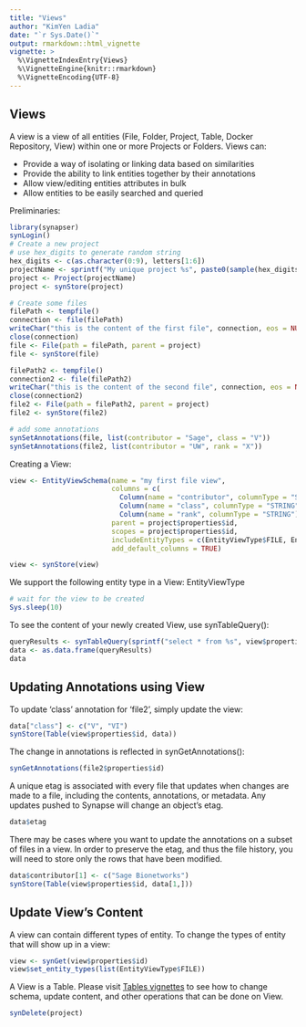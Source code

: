 ```yaml
---
title: "Views"
author: "KimYen Ladia"
date: "`r Sys.Date()`"
output: rmarkdown::html_vignette
vignette: >
  %\VignetteIndexEntry{Views}
  %\VignetteEngine{knitr::rmarkdown}
  %\VignetteEncoding{UTF-8}
---
```


## Views

A view is a view of all entities (File, Folder, Project, Table, Docker Repository, View) within one or more Projects or Folders. Views can:

* Provide a way of isolating or linking data based on similarities
* Provide the ability to link entities together by their annotations
* Allow view/editing entities attributes in bulk
* Allow entities to be easily searched and queried

Preliminaries:
```r
library(synapser)
synLogin()
# Create a new project
# use hex_digits to generate random string
hex_digits <- c(as.character(0:9), letters[1:6])
projectName <- sprintf("My unique project %s", paste0(sample(hex_digits, 32, replace = TRUE), collapse = ""))
project <- Project(projectName)
project <- synStore(project)

# Create some files
filePath <- tempfile()
connection <- file(filePath)
writeChar("this is the content of the first file", connection, eos = NULL)
close(connection)
file <- File(path = filePath, parent = project)
file <- synStore(file)

filePath2 <- tempfile()
connection2 <- file(filePath2)
writeChar("this is the content of the second file", connection, eos = NULL)
close(connection2)
file2 <- File(path = filePath2, parent = project)
file2 <- synStore(file2)

# add some annotations
synSetAnnotations(file, list(contributor = "Sage", class = "V"))
synSetAnnotations(file2, list(contributor = "UW", rank = "X"))
```

Creating a View:
```r
view <- EntityViewSchema(name = "my first file view",
                         columns = c(
                           Column(name = "contributor", columnType = "STRING"),
                           Column(name = "class", columnType = "STRING"),
                           Column(name = "rank", columnType = "STRING")),
                         parent = project$properties$id,
                         scopes = project$properties$id,
                         includeEntityTypes = c(EntityViewType$FILE, EntityViewType$FOLDER),
                         add_default_columns = TRUE)

view <- synStore(view)
```

We support the following entity type in a View:
EntityViewType

```r
# wait for the view to be created
Sys.sleep(10)
```

To see the content of your newly created View, use synTableQuery():
```r
queryResults <- synTableQuery(sprintf("select * from %s", view$properties$id))
data <- as.data.frame(queryResults)
data
```

## Updating Annotations using View

To update 'class' annotation for 'file2', simply update the view:
```r
data["class"] <- c("V", "VI")
synStore(Table(view$properties$id, data))
```

The change in annotations is reflected in synGetAnnotations():
```r
synGetAnnotations(file2$properties$id)
```

A unique etag is associated with every file that updates when changes are made to a file, including the contents, annotations, or metadata. Any updates pushed to Synapse will change an object's etag.
```r
data$etag
```

There may be cases where you want to update the annotations on a subset of files in a view. In order to preserve the etag, and thus the file history, you will need to store only the rows that have been modified.
```r
data$contributor[1] <- c("Sage Bionetworks")
synStore(Table(view$properties$id, data[1,]))
```

## Update View's Content

A view can contain different types of entity. To change the types of entity that will show up in a view:
```r
view <- synGet(view$properties$id)
view$set_entity_types(list(EntityViewType$FILE))
```

A View is a Table. Please visit [Tables vignettes](tables.html) to see how to change schema, update content, and other operations that can be done on View.

```r
synDelete(project)
```
